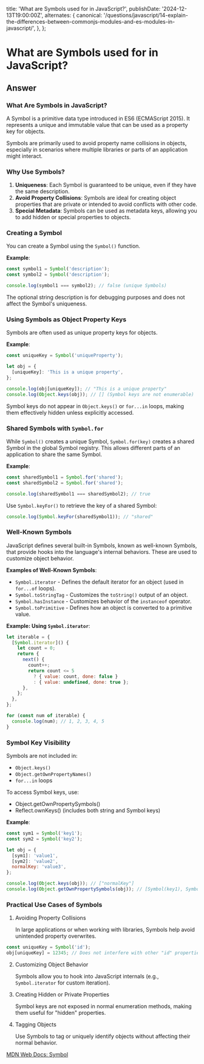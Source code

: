 
  title: 'What are Symbols used for in JavaScript?',
  publishDate: '2024-12-13T19:00:00Z',
  alternates: {
    canonical:
      '/questions/javascript/14-explain-the-differences-between-commonjs-modules-and-es-modules-in-javascript/',
  },
};

# What are Symbols used for in JavaScript?

## Answer

### What Are Symbols in JavaScript?

A Symbol is a primitive data type introduced in ES6 (ECMAScript 2015). It represents a unique and immutable value that can be used as a property key for objects.

Symbols are primarily used to avoid property name collisions in objects, especially in scenarios where multiple libraries or parts of an application might interact.

### Why Use Symbols?

1. **Uniqueness**: Each Symbol is guaranteed to be unique, even if they have the same description.
2. **Avoid Property Collisions**: Symbols are ideal for creating object properties that are private or intended to avoid conflicts with other code.
3. **Special Metadata**: Symbols can be used as metadata keys, allowing you to add hidden or special properties to objects.

### Creating a Symbol

You can create a Symbol using the `Symbol()` function.

**Example**:

```javascript
const symbol1 = Symbol('description');
const symbol2 = Symbol('description');

console.log(symbol1 === symbol2); // false (unique Symbols)
```

The optional string description is for debugging purposes and does not affect the Symbol's uniqueness.

### Using Symbols as Object Property Keys

Symbols are often used as unique property keys for objects.

**Example**:

```javascript
const uniqueKey = Symbol('uniqueProperty');

let obj = {
  [uniqueKey]: 'This is a unique property',
};

console.log(obj[uniqueKey]); // "This is a unique property"
console.log(Object.keys(obj)); // [] (Symbol keys are not enumerable)
```

Symbol keys do not appear in `Object.keys()` or `for...in` loops, making them effectively hidden unless explicitly accessed.

### Shared Symbols with `Symbol.for`

While `Symbol()` creates a unique Symbol, `Symbol.for(key)` creates a shared Symbol in the global Symbol registry. This allows different parts of an application to share the same Symbol.

**Example**:

```javascript
const sharedSymbol1 = Symbol.for('shared');
const sharedSymbol2 = Symbol.for('shared');

console.log(sharedSymbol1 === sharedSymbol2); // true
```

Use `Symbol.keyFor()` to retrieve the key of a shared Symbol:

```javascript
console.log(Symbol.keyFor(sharedSymbol1)); // "shared"
```

### Well-Known Symbols

JavaScript defines several built-in Symbols, known as well-known Symbols, that provide hooks into the language's internal behaviors. These are used to customize object behavior.

**Examples of Well-Known Symbols**:

- `Symbol.iterator` - Defines the default iterator for an object (used in `for...of` loops).
- `Symbol.toStringTag` - Customizes the `toString()` output of an object.
- `Symbol.hasInstance` - Customizes behavior of the `instanceof` operator.
- `Symbol.toPrimitive` - Defines how an object is converted to a primitive value.

**Example: Using `Symbol.iterator`**:

```javascript
let iterable = {
  [Symbol.iterator]() {
    let count = 0;
    return {
      next() {
        count++;
        return count <= 5
          ? { value: count, done: false }
          : { value: undefined, done: true };
      },
    };
  },
};

for (const num of iterable) {
  console.log(num); // 1, 2, 3, 4, 5
}
```

### Symbol Key Visibility

Symbols are not included in:

- `Object.keys()`
- `Object.getOwnPropertyNames()`
- `for...in` loops

To access Symbol keys, use:

- Object.getOwnPropertySymbols()
- Reflect.ownKeys() (includes both string and Symbol keys)

**Example**:

```javascript
const sym1 = Symbol('key1');
const sym2 = Symbol('key2');

let obj = {
  [sym1]: 'value1',
  [sym2]: 'value2',
  normalKey: 'value3',
};

console.log(Object.keys(obj)); // ["normalKey"]
console.log(Object.getOwnPropertySymbols(obj)); // [Symbol(key1), Symbol(key2)]
```

### Practical Use Cases of Symbols

1. Avoiding Property Collisions

   In large applications or when working with libraries, Symbols help avoid unintended property overwrites.

```javascript
const uniqueKey = Symbol('id');
obj[uniqueKey] = 12345; // Does not interfere with other "id" properties
```

2. Customizing Object Behavior

   Symbols allow you to hook into JavaScript internals (e.g., `Symbol.iterator` for custom iteration).

3. Creating Hidden or Private Properties

   Symbol keys are not exposed in normal enumeration methods, making them useful for "hidden" properties.

4. Tagging Objects

   Use Symbols to tag or uniquely identify objects without affecting their normal behavior.

[MDN Web Docs: Symbol](https://developer.mozilla.org/en-US/docs/Web/JavaScript/Reference/Global_Objects/Symbol)

<GithubEdit link='/questions/javascript/14-explain-the-differences-between-commonjs-modules-and-es-modules-in-javascript/page.mdx' />
